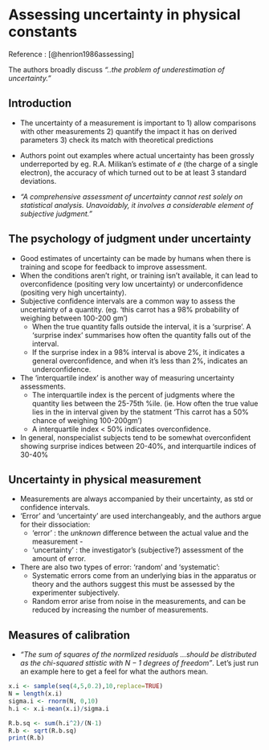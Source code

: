 # Assessing uncertainty in physical constants 

Reference : [@henrion1986assessing]

The authors broadly discuss *"..the problem of underestimation of uncertainty."*

## Introduction 

- The uncertainty of a measurement is important to  1) allow comparisons with other 
measurements 2) quantify the impact it has on derived parameters 3) check its match 
with theoretical predictions 

- Authors point out examples where actual uncertainty has been grossly underreported by 
eg. R.A. Milikan's estimate of $e$ (the charge of a single electron), the accuracy of which turned
out to be at least 3 standard deviations.

- *"A comprehensive assessment of uncertainty cannot rest solely on statistical analysis. Unavoidably, it involves a considerable element of subjective judgment."*

## The psychology of judgment under uncertainty 

- Good estimates of uncertainty can be made by humans when there is training and scope for feedback to improve assessment. 
- When the conditions aren't right, or training isn't available, it can lead to overconfidence (positing very low uncertainty) or underconfidence (positing very high uncertainty). 
- Subjective confidence intervals are a common way to assess the uncertainty of a quantity. (eg. 'this carrot has a 98% probability of weighing between 100-200 gm')
    - When the true quantity falls outside the interval, it is a 'surprise'. A 'surprise index' summarises how often the quantity falls out of the interval. 
    - If the surprise index in a 98% interval is above 2%, it indicates a general overconfidence, and when it's less than 2%, indicates an underconfidence. 
- The  'interquartile  index' is another way of measuring uncertainty assessments. 
    - The interquartile index is the percent of judgments where the quantity lies between the 25-75th %ile.  (ie. How often the true value lies in the in
interval given by the statment 'This carrot has a 50% chance of weighing 100-200gm ')
    -  A interquartile index < 50% indicates overconfidence.
- In general, nonspecialist subjects tend to be somewhat overconfident showing surprise indices between 20-40%, and interquartile indices of 30-40%

## Uncertainty in physical measurement 
- Measurements are always accompanied by their uncertainty, as std or confidence intervals. 
- 'Error' and 'uncertainty' are used interchangeably, and the authors argue for their dissociation:
    - 'error' : the *unknown* difference between the actual value and the measurement - 
    - 'uncertainty' : the investigator's (subjective?) assessment of the amount of error. 
- There are also two types of error: 'random' and 'systematic':
	- Systematic errors come from an underlying bias in the apparatus or theory and the authors suggest this must be assessed by the experimenter subjectively. 
	- Random error arise from noise in the measurements, and can be reduced by increasing the number of measurements. 

## Measures of calibration 

- *"The sum of squares of the normlized residuals ...should be distributed as the chi-squared sttistic with $N-1$ degrees of freedom"*. Let's just run an example here to  get a feel for what the authors mean. 

```r
x.i <- sample(seq(4,5,0.2),10,replace=TRUE)
N = length(x.i)
sigma.i <- rnorm(N, 0,10)
h.i <- x.i-mean(x.i)/sigma.i

R.b.sq <- sum(h.i^2)/(N-1)
R.b <- sqrt(R.b.sq)
print(R.b)
```
